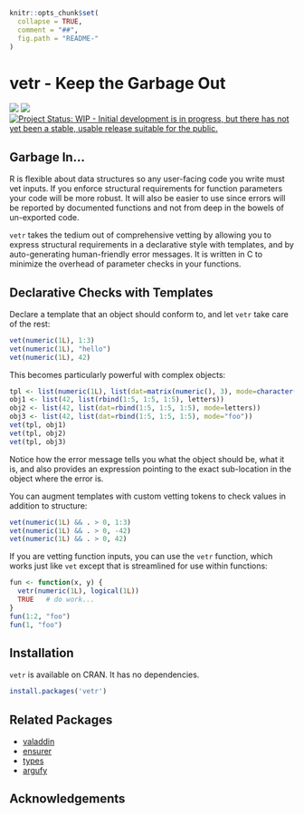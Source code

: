 <!-- README.md is generated from README.Rmd. Please edit that file -->

```r
knitr::opts_chunk$set(
  collapse = TRUE,
  comment = "##",
  fig.path = "README-"
)
```
# vetr - Keep the Garbage Out

[![](https://travis-ci.org/brodieG/vetr.svg?branch=master)](https://travis-ci.org/brodieG/vetr)
[![](https://codecov.io/github/brodieG/vetr/coverage.svg?branch=master)](https://codecov.io/github/brodieG/vetr?branch=master)
[![Project Status: WIP - Initial development is in progress, but there has not yet been a stable, usable release suitable for the public.](http://www.repostatus.org/badges/latest/wip.svg)](http://www.repostatus.org/#wip)

## Garbage In...

R is flexible about data structures so any user-facing code you write must vet
inputs.  If you enforce structural requirements for function parameters your
code will be more robust.  It will also be easier to use since errors will be
reported by documented functions and not from deep in the bowels of un-exported
code.

`vetr` takes the tedium out of comprehensive vetting by allowing you to express
structural requirements in a declarative style with templates, and by
auto-generating human-friendly error messages.  It is written in C to minimize
the overhead of parameter checks in your functions.

## Declarative Checks with Templates

Declare a template that an object should conform to, and let `vetr` take care of
the rest:

```r
vet(numeric(1L), 1:3)
vet(numeric(1L), "hello")
vet(numeric(1L), 42)
```

This becomes particularly powerful with complex objects:

```r
tpl <- list(numeric(1L), list(dat=matrix(numeric(), 3), mode=character(1L)))
obj1 <- list(42, list(rbind(1:5, 1:5, 1:5), letters))
obj2 <- list(42, list(dat=rbind(1:5, 1:5, 1:5), mode=letters))
obj3 <- list(42, list(dat=rbind(1:5, 1:5, 1:5), mode="foo"))
vet(tpl, obj1)
vet(tpl, obj2)
vet(tpl, obj3)
```

Notice how the error message tells you what the object should be, what it is,
and also provides an expression pointing to the exact sub-location in the object
where the error is.

You can augment templates with custom vetting tokens to check values in addition
to structure:

```r
vet(numeric(1L) && . > 0, 1:3)
vet(numeric(1L) && . > 0, -42)
vet(numeric(1L) && . > 0, 42)
```

If you are vetting function inputs, you can use the `vetr` function, which works
just like `vet` except that is streamlined for use within functions:

```r
fun <- function(x, y) {
  vetr(numeric(1L), logical(1L))
  TRUE   # do work...
}
fun(1:2, "foo")
fun(1, "foo")
```

## Installation

`vetr` is available on CRAN.  It has no dependencies.

```r
install.packages('vetr')
```

## Related Packages

* [valaddin](https://github.com/egnha/valaddin)
* [ensurer](https://github.com/smbache/ensurer)
* [types](https://github.com/jimhester/types)
* [argufy](https://github.com/gaborcsardi/argufy)

## Acknowledgements

